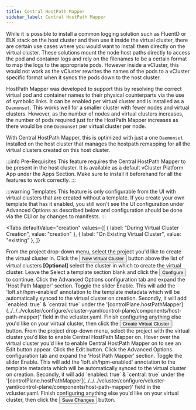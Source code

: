 ```yaml
---
title: Central HostPath Mapper
sidebar_label: Central HostPath Mapper
---
```



While it is possible to install a common logging solution such as FluentD or ELK stack on the host cluster and then use
it inside the virtual cluster, there are certain use cases where you would want to install them directly on the virtual
cluster. These solutions mount the node host paths directly to access the pod and container logs and rely on the filenames
to be a certain format to map the logs to the appropriate pods. However inside a vCluster, this would not work
as the vCluster rewrites the names of the pods to a vCluster specific format when it syncs the pods down to the host cluster.

HostPath Mapper was developed to support this by resolving the correct virtual pod and container names to their physical
counterparts via the use of symbolic links. It can be enabled per virtual cluster and is installed as a `Daemonset`. This works
well for a smaller cluster with fewer nodes and virtual clusters. However, as the number of nodes and virtual clusters
increases, the number of pods required just for the HostPath Mapper increases as there would be one `Daemonset` per virtual
cluster per node.

With Central HostPath Mapper, this is optimized with just a one `Daemonset` installed on the host cluster that manages
the hostpath remapping for all the virtual clusters created on this host cluster.

:::info Pre-Requisites
This feature requires the Central HostPath Mapper to be present in the host cluster. It is available as a default vCluster
Platform App under the Apps Section. Make sure to install it beforehand for all the features to work correctly.
:::

:::warning Templates
This feature is only configurable from the UI with virtual clusters that are created without a template.  If you create
your own template that has it enabled, you still won't see the UI configuration under Advanced Options as described
below and configuration should be done via the CLI or by changes to manifests.
:::

<Tabs
  defaultValue="creation"
  values={[
    { label: "During Virtual Cluster Creation", value: "creation" },
    { label: "On Existing Virtual Cluster", value: "existing" },
  ]}
>
  <TabItem value="creation">
    <Flow id="enable-central-hpm-virtualcluster-creation">
      <Step>
        From the project drop-down menu, select the project you'd like to create
        the virtual cluster in.
      </Step>
      <Step>
        Click the <Button>New Virtual Cluster</Button> button above the list of virtual clusters
      </Step>
      <Step>
        <b>[Optional]</b> select the cluster in which to create the virtual
        cluster.
      </Step>
      <Step>
        Leave the <Label>Select a template</Label> section blank and click the <Button>Configure</Button> to continue.
      </Step>
      <Step>
        Click the <Label>Advanced Options</Label> configuration tab and expand
        the 'Host Path Mapper' section.
      </Step>
      <Step>
        Toggle the slider <Label>Enable</Label>. This will add the
        'loft.sh/hpm-enabled' annotation to the template metadata which will be
        automatically synced to the virtual cluster on creation. Secondly, it
        will add `enabled: true` & `central: true` under the '[controlPlane.hostPathMapper](../../../vcluster/configure/vcluster-yaml/control-plane/components/host-path-mapper)' field in the vcluster.yaml.
      </Step>
      <Step>
        Finish configuring anything else you'd like on your virtual cluster,
        then click the
        <Button>Create Virtual Cluster</Button> button.
      </Step>
    </Flow>
  </TabItem>
  <TabItem value="existing">
    <Flow id="enable-central-hpm-virtualcluster-existing">
      <Step>
        From the project drop-down menu, select the project with the virtual cluster you'd like to enable Central HostPath Mapper on.
      </Step>
      <Step>
        Hover over the virtual cluster you'd like to enable Central HostPath Mapper on to see an <Label>Edit</Label> button appear.
        Click the <Label>Edit</Label> button.
      </Step>
      <Step>
        Click the <Label>Advanced Options</Label> configuration tab and expand
        the 'Host Path Mapper' section.
      </Step>
      <Step>
        Toggle the slider <Label>Enable</Label>. This will add the
        'loft.sh/hpm-enabled' annotation to the template metadata which will be
        automatically synced to the virtual cluster on creation. Secondly, it
        will add `enabled: true` & `central: true` under the '[controlPlane.hostPathMapper](../../../vcluster/configure/vcluster-yaml/control-plane/components/host-path-mapper)' field in the vcluster.yaml.
      </Step>
      <Step>
        Finish configuring anything else you'd like on your virtual cluster,
        then click the
        <Button>Save Changes</Button> button.
      </Step>
    </Flow>
  </TabItem>
</Tabs>
